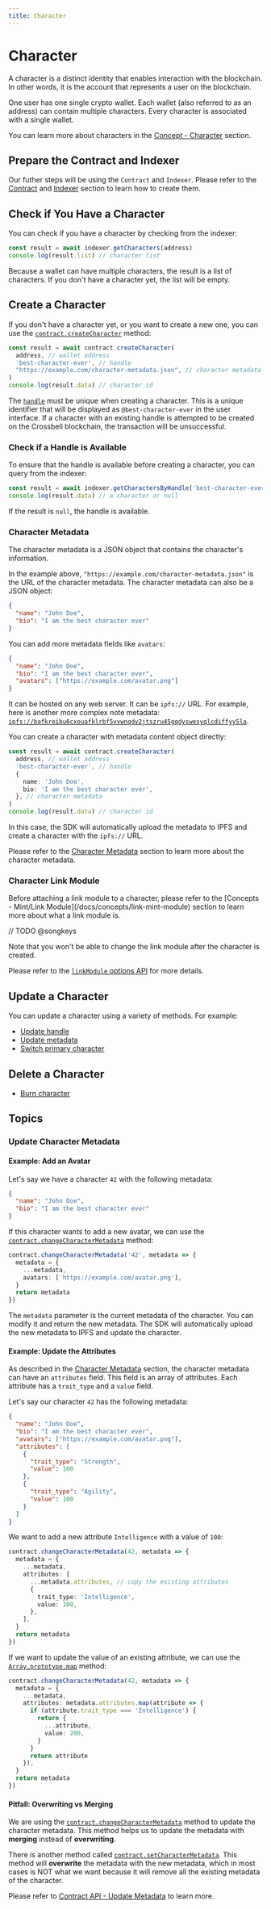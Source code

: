 ```yaml
---
title: Character
---
```


# Character

A character is a distinct identity that enables interaction with the blockchain. In other words, it is the account that represents a user on the blockchain.

One user has one single crypto wallet. Each wallet (also referred to as an address) can contain multiple characters. Every character is associated with a single wallet.

You can learn more about characters in the [Concept - Character](/docs/concepts/character) section.

## Prepare the Contract and Indexer

Our futher steps will be using the `Contract` and `Indexer`. Please refer to the [Contract](/sdk/js/contract) and [Indexer](/sdk/js/indexer) section to learn how to create them.

## Check if You Have a Character

You can check if you have a character by checking from the indexer:

```ts
const result = await indexer.getCharacters(address)
console.log(result.list) // character list
```

Because a wallet can have multiple characters, the result is a list of characters. If you don't have a character yet, the list will be empty.

## Create a Character

If you don't have a character yet, or you want to create a new one, you can use the [`contract.createCharacter`](/sdk/js/contract/character/create-character#createcharacter) method:

```ts
const result = await contract.createCharacter(
  address, // wallet address
  'best-character-ever', // handle
  "https://example.com/character-metadata.json", // character metadata
)
console.log(result.data) // character id
```

The [`handle`](/sdk/js/contract/character/create-character#handle) must be unique when creating a character. This is a unique identifier that will be displayed as `@best-character-ever` in the user interface. If a character with an existing handle is attempted to be created on the Crossbell blockchain, the transaction will be unsuccessful.

### Check if a Handle is Available

To ensure that the handle is available before creating a character, you can query from the indexer:

```ts
const result = await indexer.getCharactersByHandle('best-character-ever')
console.log(result.data) // a character or null
```

If the result is `null`, the handle is available.

### Character Metadata

The character metadata is a JSON object that contains the character's information.

In the example above, `"https://example.com/character-metadata.json"` is the URL of the character metadata. The character metadata can also be a JSON object:

```json
{
  "name": "John Doe",
  "bio": "I am the best character ever"
}
```

You can add more metadata fields like `avatars`:

```json {4}
{
  "name": "John Doe",
  "bio": "I am the best character ever",
  "avatars": ["https://example.com/avatar.png"]
}
```

It can be hosted on any web server. It can be `ipfs://` URL. For example, here is another more complex note metadata: [`ipfs://bafkreibu6cxouafklrbf5vvwnqdv2jtszru45gqdyswesyqlcdiffyy5la`](https://ipfs.4everland.xyz/ipfs/bafkreibu6cxouafklrbf5vvwnqdv2jtszru45gqdyswesyqlcdiffyy5la).

You can create a character with metadata content object directly:

```ts
const result = await contract.createCharacter(
  address, // wallet address
  'best-character-ever', // handle
  {
    name: 'John Doe',
    bio: 'I am the best character ever',
  }, // character metadata
)
console.log(result.data) // character id
```

In this case, the SDK will automatically upload the metadata to IPFS and create a character with the `ipfs://` URL.

Please refer to the [Character Metadata](/docs/specs/metadata/character-metadata) section to learn more about the character metadata.

### Character Link Module


<Callout>
  Before attaching a link module to a character, please refer to the [Concepts - Mint/Link Module](/docs/concepts/link-mint-module) section to learn more about what a link module is.
</Callout>

// TODO @songkeys

Note that you won't be able to change the link module after the character is created.

Please refer to the [`linkModule` options API](/sdk/js/contract/character/create-character#optionslinkmodule) for more details.

## Update a Character

You can update a character using a variety of methods. For example:

- [Update handle](/sdk/js/contract/character/update-handle)
- [Update metadata](/sdk/js/contract/character/update-metadata)
- [Switch primary character](/sdk/js/contract/character/switch-primary-character)

## Delete a Character

- [Burn character](/sdk/js/contract/character/burn-character)

## Topics

### Update Character Metadata

#### Example: Add an Avatar

Let's say we have a character `42` with the following metadata:

```json
{
  "name": "John Doe",
  "bio": "I am the best character ever"
}
```

If this character wants to add a new avatar, we can use the [`contract.changeCharacterMetadata`](/sdk/js/contract/character/update-metadata#changecharactermetadata) method:

```ts
contract.changeCharacterMetadata('42', metadata => {
  metadata = {
    ...metadata,
    avatars: ['https://example.com/avatar.png'],
  }
  return metadata
})
```

The `metadata` parameter is the current metadata of the character. You can modify it and return the new metadata. The SDK will automatically upload the new metadata to IPFS and update the character.

#### Example: Update the Attributes

As described in the [Character Metadata](/docs/specs/metadata/character-metadata#attributes) section, the character metadata can have an `attributes` field. This field is an array of attributes. Each attribute has a `trait_type` and a `value` field.

Let's say our character `42` has the following metadata:

```json
{
  "name": "John Doe",
  "bio": "I am the best character ever",
  "avatars": ["https://example.com/avatar.png"],
  "attributes": [
    {
      "trait_type": "Strength",
      "value": 100
    },
    {
      "trait_type": "Agility",
      "value": 100
    }
  ]
}
```

We want to add a new attribute `Intelligence` with a value of `100`:

```ts
contract.changeCharacterMetadata(42, metadata => {
  metadata = {
    ...metadata,
    attributes: [
      ...metadata.attributes, // copy the existing attributes
      {
        trait_type: 'Intelligence',
        value: 100,
      },
    ],
  }
  return metadata
})
```

If we want to update the value of an existing attribute, we can use the [`Array.prototype.map`](https://developer.mozilla.org/en-US/docs/Web/JavaScript/Reference/Global_Objects/Array/map) method:

```ts
contract.changeCharacterMetadata(42, metadata => {
  metadata = {
    ...metadata,
    attributes: metadata.attributes.map(attribute => {
      if (attribute.trait_type === 'Intelligence') {
        return {
          ...attribute,
          value: 200,
        }
      }
      return attribute
    }),
  }
  return metadata
})
```

#### Pitfall: Overwriting vs Merging

We are using the [`contract.changeCharacterMetadata`](/sdk/js/contract/character/update-metadata#changecharactermetadata) method to update the character metadata. This method helps us to update the metadata with **merging** instead of **overwriting**.

There is another method called [`contract.setCharacterMetadata`](/sdk/js/contract/character/update-metadata#setcharacteruri). This method will **overwrite** the metadata with the new metadata, which in most cases is NOT what we want because it will remove all the existing metadata of the character.

Please refer to [Contract API - Update Metadata](/sdk/js/contract/character/update-metadata) to learn more.
